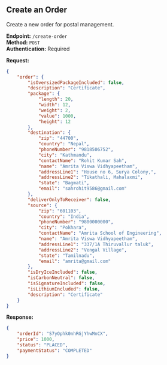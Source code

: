 ## Create an Order

Create a new order for postal management.

**Endpoint:** `/create-order`\
**Method:** `POST`\
**Authentication:** Required

**Request:**

```json copy
{
	"order": {
		"isOversizedPackageIncluded": false,
		"description": "Certificate",
		"package": {
			"length": 20,
			"width": 12,
			"weight": 2,
			"value": 1000,
			"height": 12
		},
		"destination": {
			"zip": "44700",
			"country": "Nepal",
			"phoneNumber": "9818506752",
			"city": "Kathmandu",
			"contactName": "Rohit Kumar Sah",
			"name": "Amrita Viswa Vidhyapeetham",
			"addressLine1": "House no 6, Surya Colony,",
			"addressLine2": "Tikathali, Mahalaxmi",
			"state": "Bagmati",
			"email": "sahrohit9586@gmail.com"
		},
		"deliverOnlyToReceiver": false,
		"source": {
			"zip": "601103",
			"country": "India",
			"phoneNumber": "9800000000",
			"city": "Pokhara",
			"contactName": "Amrita School of Engineering",
			"name": "Amrita Viswa Vidhyapeetham",
			"addressLine1": "337/1A Thiruvallur taluk",
			"addressLine2": "Vengal Village",
			"state": "Tamilnadu",
			"email": "amrita@gmail.com"
		},
		"isDryIceIncluded": false,
		"isCarbonNeutral": false,
		"isSignatureIncluded": false,
		"isLithiumIncluded": false,
		"description": "Certificate"
	}
}
```

**Response:**

```json
{
	"orderId": "S7yOphk0nhRGjYhwMnCX",
	"price": 1000,
	"status": "PLACED",
	"paymentStatus": "COMPLETED"
}
```

